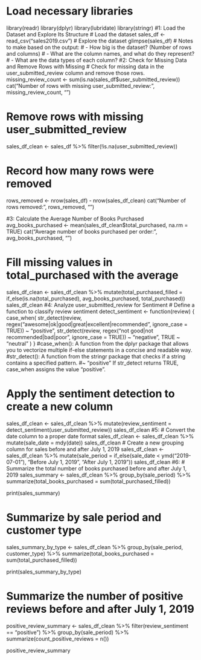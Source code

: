 # Load necessary libraries
library(readr)
library(dplyr)
library(lubridate)
library(stringr)
#1: Load the Dataset and Explore Its Structure
# Load the dataset
sales_df <- read_csv("sales2019.csv")
# Explore the dataset
glimpse(sales_df)
# Notes to make based on the output:
# - How big is the dataset? (Number of rows and columns)
# - What are the column names, and what do they represent?
# - What are the data types of each column?
#2: Check for Missing Data and Remove Rows with Missing 
# Check for missing data in the user_submitted_review column and remove those rows.
missing_review_count <- sum(is.na(sales_df$user_submitted_review))
cat("Number of rows with missing user_submitted_review:", missing_review_count, "\n")

# Remove rows with missing user_submitted_review
sales_df_clean <- sales_df %>%
  filter(!is.na(user_submitted_review))

# Record how many rows were removed
rows_removed <- nrow(sales_df) - nrow(sales_df_clean)
cat("Number of rows removed:", rows_removed, "\n")

#3: Calculate the Average Number of Books Purchased
avg_books_purchased <- mean(sales_df_clean$total_purchased, na.rm = TRUE)
cat("Average number of books purchased per order:", avg_books_purchased, "\n")

# Fill missing values in total_purchased with the average
sales_df_clean <- sales_df_clean %>%
  mutate(total_purchased_filled = if_else(is.na(total_purchased), 
                                          avg_books_purchased, 
                                          total_purchased))
sales_df_clean
#4: Analyze user_submitted_review for Sentiment
# Define a function to classify review sentiment
detect_sentiment <- function(review) {
  case_when(
    str_detect(review, regex("awesome|ok|good|great|excellent|recommended", ignore_case = TRUE)) ~ "positive",
    str_detect(review, regex("not good|not recommended|bad|poor", ignore_case = TRUE)) ~ "negative",
    TRUE ~ "neutral"
  )
}
#case_when(): A function from the dplyr package that allows you to vectorize multiple if-else statements in a concise and readable way.
#str_detect(): A function from the stringr package that checks if a string contains a specified pattern.
#~ "positive"  If str_detect returns TRUE, case_when assigns the value "positive".

# Apply the sentiment detection to create a new column
sales_df_clean <- sales_df_clean %>%
  mutate(review_sentiment = detect_sentiment(user_submitted_review))
sales_df_clean
#5:
# Convert the date column to a proper date format
sales_df_clean <- sales_df_clean %>%
  mutate(sale_date = mdy(date))
sales_df_clean
# Create a new grouping column for sales before and after July 1, 2019
sales_df_clean <- sales_df_clean %>%
  mutate(sale_period = if_else(sale_date < ymd("2019-07-01"), "Before July 1, 2019", "After July 1, 2019"))
sales_df_clean
#6: # Summarize the total number of books purchased before and after July 1, 2019
sales_summary <- sales_df_clean %>%
  group_by(sale_period) %>%
  summarize(total_books_purchased = sum(total_purchased_filled))

print(sales_summary)


# Summarize by sale period and customer type
sales_summary_by_type <- sales_df_clean %>%
  group_by(sale_period, customer_type) %>%
  summarize(total_books_purchased = sum(total_purchased_filled))

print(sales_summary_by_type)


# Summarize the number of positive reviews before and after July 1, 2019
positive_review_summary <- sales_df_clean %>%
  filter(review_sentiment == "positive") %>%
  group_by(sale_period) %>%
  summarize(count_positive_reviews = n())

positive_review_summary


